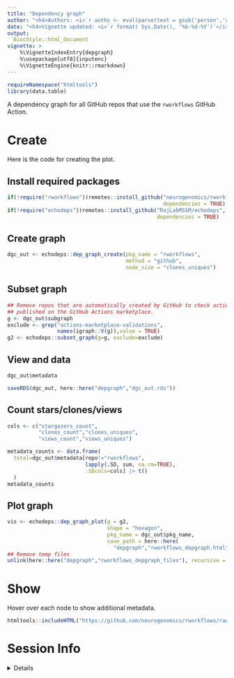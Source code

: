 ```yaml
---
title: "Dependency graph" 
author: "<h4>Authors: <i>`r auths <- eval(parse(text = gsub('person','c',read.dcf('../DESCRIPTION', fields = 'Authors@R'))));paste(auths[names(auths)=='given'],auths[names(auths)=='family'], collapse = ', ')`</i></h4>" 
date: "<h4>Vignette updated: <i>`r format( Sys.Date(), '%b-%d-%Y')`</i></h4>"
output:
  BiocStyle::html_document
vignette: >
    %\VignetteIndexEntry{depgraph} 
    %\usepackage[utf8]{inputenc}
    %\VignetteEngine{knitr::rmarkdown}
---
```



```r
requireNamespace("htmltools")
library(data.table)
```


A dependency graph for all GitHub repos that use the `rworkflows` GitHub Action.

# Create

Here is the code for creating the plot.

## Install required packages

```R
if(!require("rworkflows"))remotes::install_github("neurogenomics/rworkflows",
                                                  dependencies = TRUE)
if(!require("echodeps"))remotes::install_github("RajLabMSSM/echodeps",
                                                dependencies = TRUE)
```

## Create graph 

```R
dgc_out <- echodeps::dep_graph_create(pkg_name = "rworkflows",
                                      method = "github",
                                      node_size = "clones_uniques")
```

## Subset graph

```R
## Remove repos that are automatically created by GitHub to check actions
## published on the GitHub Actions marketplace.
g <- dgc_out$subgraph
exclude <- grep("actions-marketplace-validations",
                names(igraph::V(g)),value = TRUE)
g2 <- echodeps::subset_graph(g=g, exclude=exclude)
```

## View and data

```R
dgc_out$metadata

saveRDS(dgc_out, here::here("depgraph","dgc_out.rds"))
```

## Count stars/clones/views

```R
cols <- c("stargazers_count",
          "clones_count","clones_uniques",
          "views_count","views_uniques")

metadata_counts <- data.frame(
  total=dgc_out$metadata[repo!="rworkflows",
                         lapply(.SD, sum, na.rm=TRUE),
                         .SDcols=cols] |> t()
  )
metadata_counts
```


## Plot graph

```R
vis <- echodeps::dep_graph_plot(g = g2,
                                shape = "hexagon",
                                pkg_name = dgc_out$pkg_name,
                                save_path = here::here(
                                  "depgraph","rworkflows_depgraph.html"))
## Remove temp files
unlink(here::here("depgraph","rworkflows_depgraph_files"), recursive = TRUE)
``` 

# Show

Hover over each node to show additional metadata.

```r
htmltools::includeHTML("https://github.com/neurogenomics/rworkflows/raw/master/depgraph/rworkflows_depgraph.html")
```


# Session Info 

<details> 

```r
utils::sessionInfo()
```

</details>  

<br>
